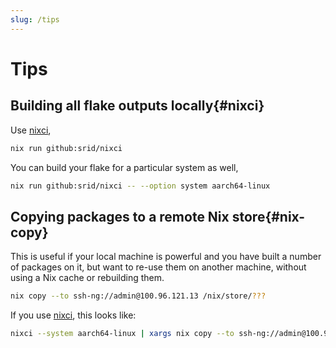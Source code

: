 ```yaml
---
slug: /tips
---
```


# Tips

## Building all flake outputs locally{#nixci}

Use [nixci],

```sh
nix run github:srid/nixci
```

You can build your flake for a particular system as well,

```sh
nix run github:srid/nixci -- --option system aarch64-linux
```

## Copying packages to a remote Nix store{#nix-copy}

This is useful if your local machine is powerful and you have built a number of
packages on it, but want to re-use them on another machine, without using a Nix
cache or rebuilding them.

```sh
nix copy --to ssh-ng://admin@100.96.121.13 /nix/store/???
```

If you use [nixci](#nixci), this looks like:

```sh
nixci --system aarch64-linux | xargs nix copy --to ssh-ng://admin@100.96.121.13
```

[nixci]: https://github.com/srid/nixci
